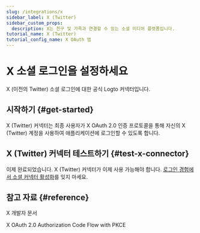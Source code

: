```yaml
---
slug: /integrations/x
sidebar_label: X (Twitter)
sidebar_custom_props:
  description: X는 친구 및 가족과 연결할 수 있는 소셜 미디어 플랫폼입니다.
tutorial_name: X (Twitter)
tutorial_config_name: X OAuth 앱
---
```




# X 소셜 로그인을 설정하세요

X (이전의 Twitter) 소셜 로그인에 대한 공식 Logto 커넥터입니다.

<GuideTip />

## 시작하기 \{#get-started}

X (Twitter) 커넥터는 최종 사용자가 X OAuth 2.0 인증 프로토콜을 통해 자신의 X (Twitter) 계정을 사용하여 애플리케이션에 로그인할 수 있도록 합니다.

<Integration />

## X (Twitter) 커넥터 테스트하기 \{#test-x-connector}

이제 완료되었습니다. X (Twitter) 커넥터가 이제 사용 가능해야 합니다. [로그인 경험에서 소셜 커넥터 활성화](/connectors/social-connectors/#enable-social-sign-in)를 잊지 마세요.

## 참고 자료 \{#reference}

<Url href="https://developer.x.com/en/docs">X 개발자 문서</Url>

<Url href="https://developer.x.com/en/docs/authentication/oauth-2-0/authorization-code">
  X OAuth 2.0 Authorization Code Flow with PKCE
</Url>
